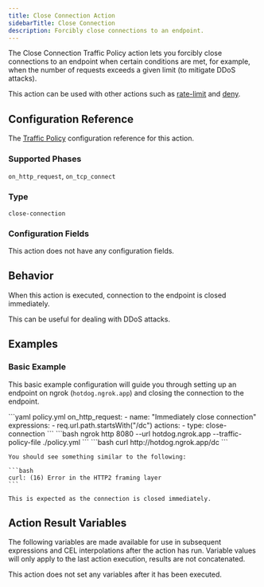 ```yaml
---
title: Close Connection Action
sidebarTitle: Close Connection
description: Forcibly close connections to an endpoint.
---
```


The Close Connection Traffic Policy action lets you forcibly close connections 
to an endpoint when certain conditions are met, for example, when the number of 
requests exceeds a given limit (to mitigate DDoS attacks).

This action can be used with other actions such as [rate-limit](/traffic-policy/actions/rate-limit) and [deny](/traffic-policy/actions/deny).


## Configuration Reference

The [Traffic Policy](/traffic-policy/) configuration reference for this action.

### Supported Phases

`on_http_request`, `on_tcp_connect`

### Type

`close-connection`

### Configuration Fields

<Note>This action does not have any configuration fields.</Note>

## Behavior

When this action is executed, connection to the endpoint is closed immediately.

This can be useful for dealing with DDoS attacks.

## Examples

### Basic Example

This basic example configuration will guide you through setting up an endpoint on ngrok (`hotdog.ngrok.app`) and closing the connection to the endpoint.

<Steps>
  <Step title="Save the following traffic policy document to a file called policy.yml">
    ```yaml policy.yml
    on_http_request:
    - name: "Immediately close connection"
      expressions:
        - req.url.path.startsWith("/dc")
      actions:
        - type: close-connection
    ```
  </Step>

  <Step title="Start the endpoint with the traffic policy">
    ```bash
    ngrok http 8080 --url hotdog.ngrok.app --traffic-policy-file ./policy.yml
    ```
  </Step>

  <Step title="Send a request to the endpoint">
    ```bash
    curl http://hotdog.ngrok.app/dc
    ```

    You should see something similar to the following:

    ```bash
    curl: (16) Error in the HTTP2 framing layer
    ```

    This is expected as the connection is closed immediately.
  </Step>
</Steps>

## Action Result Variables

The following variables are made available for use in subsequent expressions and
CEL interpolations after the action has run. Variable values will only apply
to the last action execution, results are not concatenated.


<Note>This action does not set any variables after it has been executed.</Note>
